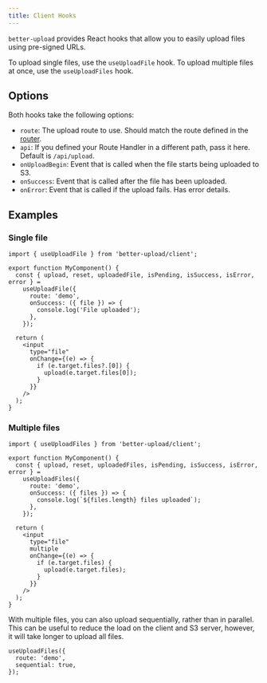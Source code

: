 ```yaml
---
title: Client Hooks
---
```


`better-upload` provides React hooks that allow you to easily upload files using pre-signed URLs.

To upload single files, use the `useUploadFile` hook. To upload multiple files at once, use the `useUploadFiles` hook.

## Options

Both hooks take the following options:

- `route`: The upload route to use. Should match the route defined in the [router](/routes#router).
- `api`: If you defined your Route Handler in a different path, pass it here. Default is `/api/upload`.
- `onUploadBegin`: Event that is called when the file starts being uploaded to S3.
- `onSuccess`: Event that is called after the file has been uploaded.
- `onError`: Event that is called if the upload fails. Has error details.

## Examples

### Single file

```tsx
import { useUploadFile } from 'better-upload/client';

export function MyComponent() {
  const { upload, reset, uploadedFile, isPending, isSuccess, isError, error } =
    useUploadFile({
      route: 'demo',
      onSuccess: ({ file }) => {
        console.log('File uploaded');
      },
    });

  return (
    <input
      type="file"
      onChange={(e) => {
        if (e.target.files?.[0]) {
          upload(e.target.files[0]);
        }
      }}
    />
  );
}
```

### Multiple files

```tsx
import { useUploadFiles } from 'better-upload/client';

export function MyComponent() {
  const { upload, reset, uploadedFiles, isPending, isSuccess, isError, error } =
    useUploadFiles({
      route: 'demo',
      onSuccess: ({ files }) => {
        console.log(`${files.length} files uploaded`);
      },
    });

  return (
    <input
      type="file"
      multiple
      onChange={(e) => {
        if (e.target.files) {
          upload(e.target.files);
        }
      }}
    />
  );
}
```

With multiple files, you can also upload sequentially, rather than in parallel. This can be useful to reduce the load on the client and S3 server, however, it will take longer to upload all files.

```tsx
useUploadFiles({
  route: 'demo',
  sequential: true,
});
```
